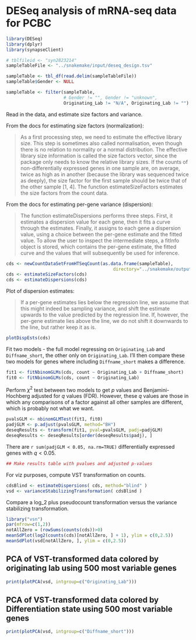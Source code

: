 # DESeq analysis of mRNA-seq data for PCBC

```r
library(DESeq)
library(dplyr)
library(synapseClient)
```

```r
# tblfileid <- "syn2823214"
sampleTableFile <- "../snakemake/input/deseq_design.tsv"

sampleTable <- tbl_df(read.delim(sampleTableFile))
sampleTable$Gender <- NULL

sampleTable <- filter(sampleTable, 
                      # Gender != "", Gender != "unknown", 
                      Originating_Lab != "N/A", Originating_Lab != "")
```

Read in the data, and estimate size factors and variance.

From the docs for estimating size factors (normalization):

> As a first processing step, we need to estimate the effective library size. This step is sometimes also called normalisation, even though there is no relation to normality or a normal distribution. The effective library size information is called the size factors vector, since the package only needs to know the relative library sizes. If the counts of non-differentially expressed genes in one sample are, on average, twice as high as in another (because the library was sequenced twice as deeply), the size factor for the first sample should be twice that of the other sample [1, 4]. The function estimateSizeFactors estimates the size factors from the count data.

From the docs for estimating per-gene variance (dispersion):

> The function estimateDispersions performs three steps. First, it estimates a dispersion value for each gene, then it fits a curve through the estimates. Finally, it assigns to each gene a dispersion value, using a choice between the per-gene estimate and the fitted value. To allow the user to inspect the intermediate steps, a fitInfo object is stored, which contains the per-gene estimate, the fitted curve and the values that will subsequently be used for inference.

```r
cds <- newCountDataSetFromHTSeqCount(as.data.frame(sampleTable),
                                         directory="../snakemake/output")
cds <- estimateSizeFactors(cds)
cds <- estimateDispersions(cds)
```

Plot of dispersion estimates:

> If a per-gene estimates lies below the regression line, we assume that this might indeed be sampling variance, and shift the estimate upwards to the value predicted by the regression line. If, however, the per-gene estimate lies above the line, we do not shift it downwards to the line, but rather keep it as is.

```r
plotDispEsts(cds)
```

Fit two models - the full model regressing on `Originating_Lab` and `Diffname_short`, the other only on `Originating_Lab`. I'll then compare these two models for genes where including `Diffname_short` makes a difference.

```r
fit1 <- fitNbinomGLMs(cds, count ~ Originating_Lab + Diffname_short)
fit0 <- fitNbinomGLMs(cds, count ~ Originating_Lab)
```

Perform $\chi^2$ test between two models to get $p$ values and Benjamini-Hochberg adjusted for $q$ values (FDR). However, these $q$ values are those in which any comparisons of a factor against all other samples are different, which is probably not what we want.

```r
pvalsGLM <- nbinomGLMTest(fit1, fit0)
padjGLM <- p.adjust(pvalsGLM, method="BH")
deseqResults <- transform(fit1, pval=pvalsGLM, padj=padjGLM)
deseqResults <- deseqResults[order(deseqResults$padj), ]
```

There are `r sum(padjGLM < 0.05, na.rm=TRUE)` differentially expressed genes with $q < 0.05$.

```r
## Make results table with pvalues and adjusted p-values
```

For viz purposes, compute VST transformation on counts.

```r
cdsBlind <- estimateDispersions( cds, method="blind" )
vsd <- varianceStabilizingTransformation( cdsBlind )
```

Compare a log_2 plus pseudocount transformation versus the variance stabilizing transformation.

```r
library("vsn")
par(mfrow=c(1,2))
notAllZero = (rowSums(counts(cds))>0)
meanSdPlot(log2(counts(cds)[notAllZero, ] + 1), ylim = c(0,2.5))
meanSdPlot(vsd[notAllZero, ], ylim = c(0,2.5))
```

## PCA of VST-transformed data colored by originating lab using 500 most variable genes

```r
print(plotPCA(vsd, intgroup=c("Originating_Lab")))
```

## PCA of VST-transformed data colored by Differentiation state using 500 most variable genes
```r
print(plotPCA(vsd, intgroup=c("Diffname_short")))
```
